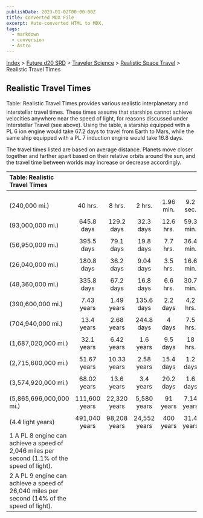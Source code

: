 ```yaml
---
publishDate: 2023-01-02T00:00:00Z
title: Converted MDX File
excerpt: Auto-converted HTML to MDX.
tags:
  - markdown
  - conversion
  - Astro
---
```






[Index](-index) > [Future d20 SRD](future-d20-srd-index) > [Traveler Science](future-d20-srd-traveler-science-index) > [Realistic Space Travel](future-d20-srd-traveler-science-realistic-space-travel-index) > Realistic Travel Times




## Realistic Travel Times


Table: Realistic Travel Times provides various realistic interplanetary and interstellar travel times. These times assume that starships cannot achieve velocities anywhere near the speed of light, for reasons discussed under Interstellar Travel (see above). Using the table, a starship equipped with a PL 6 ion engine would take 67.2 days to travel from Earth to Mars, while the same ship equipped with a PL 7 induction engine would take 16.8 days.


The travel times listed are based on average distance. Planets move closer together and farther apart based on their relative orbits around the sun, and the travel time between worlds may increase or decrease accordingly.


| Table: Realistic Travel Times |  |  |  |  |  |  |
| :------------------------------- | :--: | :--: | :--: | :--: | :--: | --: |
|  |  |  |  |  |  |  |
|  |  |  |  |  |  |  |
|  |  |  |  |  |  |  |
| (240,000 mi.) | 40 hrs. | 8 hrs. | 2 hrs. | 1.96 min. | 9.2 sec. | 1.29 sec. |
|  |  |  |  |  |  |  |
| (93,000,000 mi.) | 645.8 days | 129.2 days | 32.3 days | 12.6 hrs. | 59.3 min. | 8.3 min. |
|  |  |  |  |  |  |  |
| (56,950,000 mi.) | 395.5 days | 79.1 days | 19.8 days | 7.7 hrs. | 36.4 min. | 5.1 min. |
|  |  |  |  |  |  |  |
| (26,040,000 mi.) | 180.8 days | 36.2 days | 9.04 days | 3.5 hrs. | 16.6 min. | 2.33 min. |
|  |  |  |  |  |  |  |
| (48,360,000 mi.) | 335.8 days | 67.2 days | 16.8 days | 6.6 hrs. | 30.7 min. | 4.3 min. |
|  |  |  |  |  |  |  |
| (390,600,000 mi.) | 7.43 years | 1.49 years | 135.6 days | 2.2 days | 4.2 hrs. | 35 min. |
|  |  |  |  |  |  |  |
| (704,940,000 mi.) | 13.4 years | 2.68 years | 244.8 days | 4 days | 7.5 hrs. | 63.2 min. |
|  |  |  |  |  |  |  |
| (1,687,020,000 mi.) | 32.1 years | 6.42 years | 1.6 years | 9.5 days | 18 hrs. | 2.52 hrs. |
|  |  |  |  |  |  |  |
| (2,715,600,000 mi.) | 51.67 years | 10.33 years | 2.58 years | 15.4 days | 1.2 days | 4.1 min. |
|  |  |  |  |  |  |  |
| (3,574,920,000 mi.) | 68.02 years | 13.6 years | 3.4 years | 20.2 days | 1.6 days | 5.33 min. |
|  |  |  |  |  |  |  |
| (5,865,696,000,000 mi.) | 111,600 years | 22,320 years | 5,580 years | 91 years | 7.14 years | 1 year |
|  |  |  |  |  |  |  |
| (4.4 light years) | 491,040 years | 98,208 years | 24,552 years | 400 years | 31.4 years | 4.4 years |
| 1 A PL 8 engine can achieve a speed of 2,046 miles per second (1.1% of the speed of light).
2 A PL 9 engine can achieve a speed of 26,040 miles per second (14% of the speed of light). |  |  |  |  |  |  |




